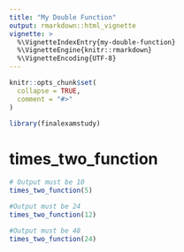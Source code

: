 ```yaml
---
title: "My Double Function"
output: rmarkdown::html_vignette
vignette: >
  %\VignetteIndexEntry{my-double-function}
  %\VignetteEngine{knitr::rmarkdown}
  %\VignetteEncoding{UTF-8}
---
```


```r
knitr::opts_chunk$set(
  collapse = TRUE,
  comment = "#>"
)
```

```r
library(finalexamstudy)
```

<!-- WARNING - This vignette is generated by {fusen} from /dev/flat_times_two_function.Rmd: do not edit by hand -->

# times_two_function

    

  

```r

# Output must be 10
times_two_function(5)

#Output must be 24
times_two_function(12)

#Output must be 48
times_two_function(24)
```

  

  

